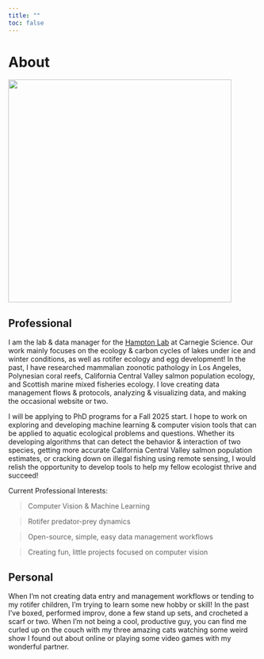 ```yaml
---
title: ""
toc: false
---
```


# About

![](images/bcd_hs.jpeg){fig-alt="Braden Charles DeMattei looking good" width="450px" fig-aling="center"}

## Professional

I am the lab & data manager for the [Hampton Lab](https://hampton-lab.github.io/Hampton-Lab) at Carnegie Science. Our work mainly focuses on the ecology & carbon cycles of lakes under ice and winter conditions, as well as rotifer ecology and egg development! In the past, I have researched mammalian zoonotic pathology in Los Angeles, Polynesian coral reefs, California Central Valley salmon population ecology, and Scottish marine mixed fisheries ecology. I love creating data management flows & protocols, analyzing & visualizing data, and making the occasional website or two.

I will be applying to PhD programs for a Fall 2025 start. I hope to work on exploring and developing machine learning & computer vision tools that can be applied to aquatic ecological problems and questions. Whether its developing algorithms that can detect the behavior & interaction of two species, getting more accurate California Central Valley salmon population estimates, or cracking down on illegal fishing using remote sensing, I would relish the opportunity to develop tools to help my fellow ecologist thrive and succeed!

Current Professional Interests:

> Computer Vision & Machine Learning

> Rotifer predator-prey dynamics

> Open-source, simple, easy data management workflows

> Creating fun, little projects focused on computer vision

## Personal

When I'm not creating data entry and management workflows or tending to my rotifer children, I'm trying to learn some new hobby or skill! In the past I've boxed, performed improv, done a few stand up sets, and crocheted a scarf or two. When I'm not being a cool, productive guy, you can find me curled up on the couch with my three amazing cats watching some weird show I found out about online or playing some video games with my wonderful partner.
